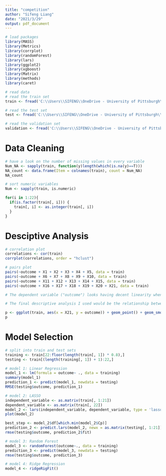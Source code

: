 ```yaml
---
title: "competition"
author: "Sifeng Liang"
date: "2021/3/29"
output: pdf_document
---
```


```r
# load packages
library(MASS)
library(Metrics)
library(corrplot)
library(randomForest)
library(lars)
library(ggplot2)
library(xgboost)
library(Matrix)
library(methods)
library(caret)
```

```r
# read data
# read the train set
train <- fread('C:\\Users\\SIFENG\\OneDrive - University of Pittsburgh\\Desktop\\Pitt\\2021 Spring\\IE-2064 DATA SCIENCE\\Competition\\Data\\competition-train.csv', stringsAsFactors=F, nrows=N_read)

# read the test set
test <- fread('C:\\Users\\SIFENG\\OneDrive - University of Pittsburgh\\Desktop\\Pitt\\2021 Spring\\IE-2064 DATA SCIENCE\\Competition\\Data\\competition-test-x-values.csv', stringsAsFactors=F, nrows=N_read)

# read the validation set
validation <- fread('C:\\Users\\SIFENG\\OneDrive - University of Pittsburgh\\Desktop\\Pitt\\2021 Spring\\IE-2064 DATA SCIENCE\\Competition\\Data\\competition-validation.csv', stringsAsFactors=F, nrows=N_read)
```

# Data Cleaning
```r
# have a look on the number of missing values in every variable
Num_NA <- sapply(train, function(y)length(which(is.na(y)==T)))
NA_count <- data.frame(Item = colnames(train), count = Num_NA)
NA_count

# sort numeric variables
Num <- sapply(train, is.numeric)

for(i in 1:22){
  if(is.factor(train[, i])) {
    train[, i] <- as.integer(train[, i])
  }
}
```

# Desciptive Analysis
```r
# correlation plot
correlations <- cor(train)
corrplot(correlations, order = "hclust")

# pairs plot
pairs(~outcome + X1 + X2 + X3 + X4 + X5, data = train)
pairs(~outcome + X6 + X7 + X8 + X9 + X10, data = train)
pairs(~outcome + X11 + X12 + X13 + X14 + X15, data = train)
pairs(~outcome + X16 + X17 + X18 + X19 + X20 + X21, data = train)

# The dependent variable ("outcome") looks having decent linearity when plotting with other variables.  However, it is also obvious that some independent variables also have linear relationships with others.  The problem is multicollineaerity is obvious.

# The final descriptive analysis I used would be the relationship between "X21" and "outcome".
```

```r
p <- ggplot(train, aes(x = X21, y = outcome)) + geom_point() + geom_smooth()
p
```

# Model Selection
```r
# split into train and test sets
training <- train[22:floor(length(train[, 1]) * 0.8),]
testing <- train[(length(training[, 1]) + 1):22,]
```

```r
# model 1: Linear Regression
model_1 <- lm(formula = outcome~ ., data = training)
summary(model_1)
prediction_1 <- predict(model_1, newdata = testing)
RMSE(testing$outcome, prediction_1)
```

```r
# model 2: LASSO
independent_variable <- as.matrix(train[, 1:21])
dependent_variable <- as.matrix(train[, 22])
model_2 <- lars(independent_variable, dependent_variable, type = 'lasso')
plot(model_2)

best_step <- model_2$df[which.min(model_2$Cp)]
prediction_2 <- predict.lars(model_2, newx = as.matrix(testing[, 1:21]), s = best_step, type = "fit")
rmse(testing$outcome, prediction_2$fit)
```

```r
# model 3: Random Forest
model_3 <- randomForest(outcome~., data = training)
prediction_3 <- predict(model_3, newdata = testing)
rmse(testing$outcome, prediction_3)
```

```r
# model 4: Ridge Regression
model_4 <- ridgeRigFit()
```
